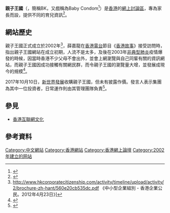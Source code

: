 {{noteTA
|G1 = IT
}}
{{Infobox Website
| websitename = 親子王國<br><small>Baby Kingdom</small>
| commercial = 是
| type = [[网络论坛|论坛]]
| url = {{url|http://www.baby-kingdom.com/}}
| founded = 2002年<ref name=founded />
}}

'''親子王國'''（{{lang-en|Baby Kingdom}}，簡稱BK，又戲稱為Baby Condom<ref>{{Cite web|title=大家唔好再話babycondom啲C9無得救|url=https://lihkg.com/thread/1231277/page/1|accessdate=|author=LIHKG討論區}}</ref>）是[[香港|香港]]的[[網上討論區|網上討論區]]，專為家長而設，提供不同的育兒資訊<ref>{{Cite web |url=http://news.hkhl.hk/dailynews/headline_news_detail_columnist.asp?id=252459&section_name=wtt&kw=81 |title=《頭條日報 頭條網》 |access-date=2017-01-07 |archive-date=2017-10-13 |archive-url=https://web.archive.org/web/20171013172131/http://news.hkhl.hk/dailynews/headline_news_detail_columnist.asp?id=252459&section_name=wtt&kw=81 |dead-url=no }}</ref>。

==網站歷史==
親子王國正式成立於2002年<ref name=founded>http://www.hkcorporatecitizenship.com/activity/timeline/upload/activity/2/brochure-zh-hant/560e20cb535dc.pdf {{Wayback|url=http://www.hkcorporatecitizenship.com/activity/timeline/upload/activity/2/brochure-zh-hant/560e20cb535dc.pdf |date=20160828034350 }} 《中小型企業組別 - 香港企業公民。2012年4月23日》]</ref>，薛嘉龍在[[香港電台|香港電台]]節目《[[香港故事|香港故事]]》接受訪問時，指出親子王國網站在成立初期，人流不是太多，及後在2003年[[非典型肺炎|非典型肺炎]]疫情爆發的時候，因當時香港不少父母不會出外，並會上網瀏覽與自己同輩有關的資訊網站，而親子王國因成功接觸有關網民群，而令親子王國的瀏覽量大增，並發展成現今的規模<ref>{{Cite web |url=http://programme.rthk.hk/rthk/tv/index.php?c=tv&m=timetabled |title=《香港電台 - 香港故事》 |access-date=2017-01-07 |archive-date=2017-03-10 |archive-url=https://web.archive.org/web/20170310154628/http://programme.rthk.hk/rthk/tv/index.php?c=tv&m=timetabled |dead-url=no }}</ref>。

2017年10月10日，[[新世界發展|新世界發展]]收購親子王國，但未有披露作價。發言人表示集團為其中一位投資者，日常運作則由其管理團隊負責<ref>{{cite news|title=新世界發展證實收購親子王國　未有披露作價|url=http://hk.on.cc/hk/bkn/cnt/finance/20171010/bkn-20171010190436580-1010_00842_001.html|accessdate=2017-10-10|publisher=on.cc|date=2017-10-10|archive-date=2017-10-10|archive-url=https://web.archive.org/web/20171010213534/http://hk.on.cc/hk/bkn/cnt/finance/20171010/bkn-20171010190436580-1010_00842_001.html|dead-url=no}}</ref>。

==參見==
*[[香港互聯網文化|香港互聯網文化]]

==參考資料==
{{Reflist}}

[[Category:中文網站|Category:中文網站]]
[[Category:香港網站|Category:香港網站]]
[[Category:香港網上論壇|Category:香港網上論壇]]
[[Category:2002年建立的网站|Category:2002年建立的网站]]